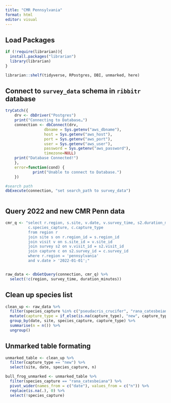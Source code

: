 ```yaml
---
title: "CMR Pennsylvania"
format: html
editor: visual
---
```


## Load Packages
```r

if (!require(librarian)){
  install.packages("librarian")
  library(librarian)
}

librarian::shelf(tidyverse, RPostgres, DBI, unmarked, here)

```

## Connect to `survey_data` schema in `ribbitr` database
```r

tryCatch({
    drv <- dbDriver("Postgres")
    print("Connecting to Database…")
    connection <- dbConnect(drv,
                 dbname = Sys.getenv("aws_dbname"),
                 host = Sys.getenv("aws_host"),
                 port = Sys.getenv("aws_port"),
                 user = Sys.getenv("aws_user"),
                 password = Sys.getenv("aws_password"),
                 timezone=NULL)
    print("Database Connected!")
    },
    error=function(cond) {
            print("Unable to connect to Database.")
    })

#search path
dbExecute(connection, "set search_path to survey_data")



```

## Query 2022 and new CMR Penn data
```r

cmr_q <- "select r.region, s.site, v.date, v.survey_time, s2.duration_minutes, 
          c.species_capture, c.capture_type
          from region r
          join site s on r.region_id = s.region_id 
          join visit v on s.site_id = v.site_id 
          join survey s2 on v.visit_id = s2.visit_id 
          join capture c on s2.survey_id = c.survey_id
          where r.region = 'pennsylvania'
          and v.date > '2022-01-01';"


raw_data <- dbGetQuery(connection, cmr_q) %>% 
  select(!c(region, survey_time, duration_minutes))


```

## Clean up species list
```r

clean_up <- raw_data %>% 
  filter(species_capture %in% c("pseudacris_crucifer", "rana_catesbeiana", "rana_clamitans", "rana_pipiens")) %>% 
  mutate(capture_type = if_else(is.na(capture_type), "new", capture_type)) %>% 
  group_by(date, site, species_capture, capture_type) %>% 
  summarise(n = n()) %>% 
  ungroup()

```

## Unmarked table formating 
```r

unmarked_table <- clean_up %>%
  filter(capture_type == "new") %>% 
  select(site, date, species_capture, n) 

bull_frog_unmarked <- unmarked_table %>% 
  filter(species_capture == "rana_catesbeiana") %>% 
  pivot_wider(names_from = c("date"), values_from = c("n")) %>% 
  replace(is.na(.), 0) %>% 
  select(!species_capture)

```

